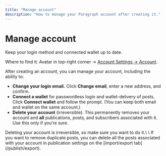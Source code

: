 ```yaml
---
title: "Manage account"
description: "How to manage your Paragraph account after creating it."
---
```


# **Manage account**

Keep your login method and connected wallet up to date.

Where to find it: Avatar in top-right corner → [Account Settings → Account](https://paragraph.com/settings/account/account).

After creating an account, you can manage your account, including the ability to:

- **Change your login email.** Click **Change email**, enter a new address, and confirm.
- **Connect a wallet** for passwordless login and wallet-delivery of posts. Click **Connect wallet** and follow the prompt. (You can keep both email and wallet on the same account.)
- **Delete your account** (irreversible). This permanently removes your account and **all** publications, posts, and subscribers associated with it. Use this only if you’re sure.

<Warning>
  Deleting your account is irreversible, so make sure you want to do it.\
  \
  If you want to remove duplicate posts, you can delete all the posts associated with your account in publication settings on the [import/export tab](/publish/export).
</Warning>